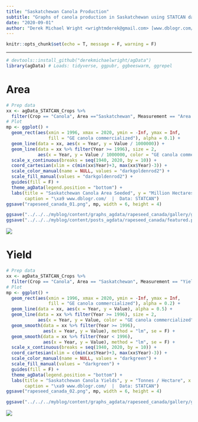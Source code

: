 ```yaml
---
title: "Saskatchewan Canola Production"
subtitle: "Graphs of canola production in Saskatchewan using STATCAN data"
date: "2020-09-01"
author: "Derek Michael Wright <wrightmderek@gmail.com> [www.dblogr.com/](https://dblogr.netlify.com/) [-Image Gallery-](https://dblogr.netlify.app/graphs_agdata/rapeseed_canada/)"
---
```


```r
knitr::opts_chunk$set(echo = T, message = F, warning = F)
```

---

```r
# devtools::install_github("derekmichaelwright/agData")
library(agData) # Loads: tidyverse, ggpubr, ggbeeswarm, ggrepel
```

# Area

```r
# Prep data
xx <- agData_STATCAN_Crops %>% 
  filter(Crop == "Canola", Area =="Saskatchewan", Measurement == "Area seeded")
# Plot
mp <- ggplot() +
  geom_rect(aes(xmin = 1996, xmax = 2020, ymin = -Inf, ymax = Inf, 
                fill = "GE canola commercialized"), alpha = 0.1) +
  geom_line(data = xx, aes(x = Year, y = Value / 1000000)) +
  geom_line(data = xx %>% filter(Year >= 1996), size = 2,
            aes(x = Year, y = Value / 1000000, color = "GE canola commercialized")) +
  scale_x_continuous(breaks = seq(1940, 2020, by = 10)) +
  coord_cartesian(xlim = c(min(xx$Year)+3, max(xx$Year)-3)) +
  scale_color_manual(name = NULL, values = "darkgoldenrod2") +
  scale_fill_manual(values = "darkgoldenrod2") +
  guides(fill = F) +
  theme_agData(legend.position = "bottom") + 
  labs(title = "Saskatchewan Canola Area Seeded", y = "Million Hectares", x = NULL,
       caption = "\xa9 www.dblogr.com/  |  Data: STATCAN")
ggsave("rapeseed_canada_01.png", mp, width = 6, height = 4)
```

```r
ggsave("../../../myblog/content/graphs_agdata/rapeseed_canada/gallery/gallery/rapeseed_canada_01.png", mp, width = 6, height = 4)
ggsave("../../../myblog/content/posts_agdata/rapeseed_canada/featured.png", mp, width = 6, height = 4)
```

![](rapeseed_canada_01.png)

# Yield

```r
# Prep data
xx <- agData_STATCAN_Crops %>% 
  filter(Crop == "Canola", Area == "Saskatchewan", Measurement == "Yield")
# Plot
mp <- ggplot() +
  geom_rect(aes(xmin = 1996, xmax = 2020, ymin = -Inf, ymax = Inf, 
                fill = "GE canola commercialized"), alpha = 0.2) +
  geom_line(data = xx, aes(x = Year, y = Value), alpha = 0.5) +
  geom_line(data = xx %>% filter(Year >= 1996), size = 2,
            aes(x = Year, y = Value, color = "GE canola commercialized")) +
  geom_smooth(data = xx %>% filter(Year >= 1996), 
              aes(x = Year, y = Value), method = "lm", se = F) +
  geom_smooth(data = xx %>% filter(Year < 1996), 
              aes(x = Year, y = Value), method = "lm", se = F) +
  scale_x_continuous(breaks = seq(1940, 2020, by = 10)) +
  coord_cartesian(xlim = c(min(xx$Year)+3, max(xx$Year)-3)) +
  scale_color_manual(name = NULL, values = "darkgreen") +
  scale_fill_manual(values = "darkgreen") +
  guides(fill = F) +
  theme_agData(legend.position = "bottom") +
  labs(title = "Saskatchewan Canola Yields", y = "Tonnes / Hectare", x = NULL,
       caption = "\xa9 www.dblogr.com/  |  Data: STATCAN")
ggsave("rapeseed_canada_02.png", mp, width = 6, height = 4)
```

```r
ggsave("../../../myblog/content/graphs_agdata/rapeseed_canada/gallery/gallery/rapeseed_canada_02.png", mp, width = 6, height = 4)
```

![](rapeseed_canada_02.png)
